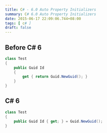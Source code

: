```yaml
---
title: C# - 6.0 Auto Property Initializers
summary: C# 6.0 Auto Property Initializers
date: 2015-06-17 22:09:06.744+08:00
tags: [ c# ]
draft: false
---
```


## Before C# 6

```csharp
class Test  
{
    public Guid Id
    {
        get { return Guid.NewGuid(); }
    }
}
```

## C# 6

```csharp
class Test  
{
    public Guid Id { get; } = Guid.NewGuid();
}
```